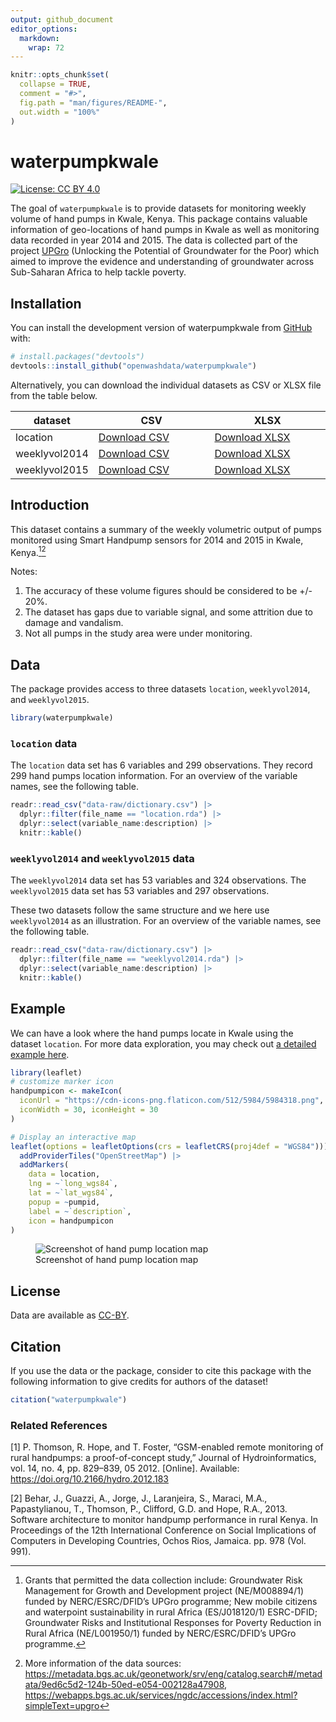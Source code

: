 ```yaml
---
output: github_document
editor_options: 
  markdown: 
    wrap: 72
---
```


<!-- README.md is generated from README.Rmd. Please edit that file -->

```r
knitr::opts_chunk$set(
  collapse = TRUE,
  comment = "#>",
  fig.path = "man/figures/README-",
  out.width = "100%"
)
```

# waterpumpkwale

<!-- badges: start -->

[![License: CC BY
4.0](https://img.shields.io/badge/License-CC_BY_4.0-lightgrey.svg)](https://creativecommons.org/licenses/by/4.0/)

<!-- badges: end -->

The goal of `waterpumpkwale` is to provide datasets for monitoring
weekly volume of hand pumps in Kwale, Kenya. This package contains
valuable information of geo-locations of hand pumps in Kwale as well as
monitoring data recorded in year 2014 and 2015. The data is collected
part of the project [UPGro](https://upgro.org) (Unlocking the Potential
of Groundwater for the Poor) which aimed to improve the evidence and
understanding of groundwater across Sub-Saharan Africa to help tackle
poverty.

## Installation

You can install the development version of waterpumpkwale from
[GitHub](https://github.com/waterpumpkwale) with:

``` r
# install.packages("devtools")
devtools::install_github("openwashdata/waterpumpkwale")
```

Alternatively, you can download the individual datasets as CSV or XLSX
file from the table below.

| dataset       | CSV                                                                                                    | XLSX                                                                                                     |
|------------------|---------------------------|---------------------------|
| location      | [Download CSV](https://github.com/openwashdata/waterpumpkwale/raw/main/inst/extdata/location.csv)      | [Download XLSX](https://github.com/openwashdata/waterpumpkwale/raw/main/inst/extdata/location.xlsx)      |
| weeklyvol2014 | [Download CSV](https://github.com/openwashdata/waterpumpkwale/raw/main/inst/extdata/weeklyvol2014.csv) | [Download XLSX](https://github.com/openwashdata/waterpumpkwale/raw/main/inst/extdata/weeklyvol2014.xlsx) |
| weeklyvol2015 | [Download CSV](https://github.com/openwashdata/waterpumpkwale/raw/main/inst/extdata/weeklyvol2015.csv) | [Download XLSX](https://github.com/openwashdata/waterpumpkwale/raw/main/inst/extdata/weeklyvol2015.xlsx) |

## Introduction

This dataset contains a summary of the weekly volumetric output of pumps
monitored using Smart Handpump sensors for 2014 and 2015 in Kwale,
Kenya.[^1][^2]

[^1]: Grants that permitted the data collection include: Groundwater
    Risk Management for Growth and Development project (NE/M008894/1)
    funded by NERC/ESRC/DFID's UPGro programme; New mobile citizens and
    waterpoint sustainability in rural Africa (ES/J018120/1) ESRC-DFID;
    Groundwater Risks and Institutional Responses for Poverty Reduction
    in Rural Africa (NE/L001950/1) funded by NERC/ESRC/DFID's UPGro
    programme.

[^2]: More information of the data sources:
    <https://metadata.bgs.ac.uk/geonetwork/srv/eng/catalog.search#/metadata/9ed6c5d2-124b-50ed-e054-002128a47908>,
    <https://webapps.bgs.ac.uk/services/ngdc/accessions/index.html?simpleText=upgro>

Notes:

1.  The accuracy of these volume figures should be considered to be +/-
    20%.
2.  The dataset has gaps due to variable signal, and some attrition due
    to damage and vandalism.
3.  Not all pumps in the study area were under monitoring.

## Data

The package provides access to three datasets `location`,
`weeklyvol2014`, and `weeklyvol2015`.

```r
library(waterpumpkwale)
```

### `location` data

The `location` data set has 6 variables and 299 observations. They
record 299 hand pumps location information. For an overview of the
variable names, see the following table.

```r
readr::read_csv("data-raw/dictionary.csv") |>
  dplyr::filter(file_name == "location.rda") |>
  dplyr::select(variable_name:description) |> 
  knitr::kable()
```

### `weeklyvol2014` and `weeklyvol2015` data

The `weeklyvol2014` data set has 53 variables and 324 observations. The
`weeklyvol2015` data set has 53 variables and 297 observations.

These two datasets follow the same structure and we here use
`weeklyvol2014` as an illustration. For an overview of the variable
names, see the following table.

```r
readr::read_csv("data-raw/dictionary.csv") |>
  dplyr::filter(file_name == "weeklyvol2014.rda") |>
  dplyr::select(variable_name:description) |> 
  knitr::kable()
```

## Example

We can have a look where the hand pumps locate in Kwale using the
dataset `location`. For more data exploration, you may check out [a
detailed example here]().

```r
library(leaflet)
# customize marker icon 
handpumpicon <- makeIcon(
  iconUrl = "https://cdn-icons-png.flaticon.com/512/5984/5984318.png",
  iconWidth = 30, iconHeight = 30
)

# Display an interactive map
leaflet(options = leafletOptions(crs = leafletCRS(proj4def = "WGS84"))) |>
  addProviderTiles("OpenStreetMap") |>
  addMarkers(
    data = location,
    lng = ~`long_wgs84`,
    lat = ~`lat_wgs84`,
    popup = ~pumpid,
    label = ~`description`,
    icon = handpumpicon
)
```

![Screenshot of hand pump location map](man/figures/README-location.png)

## License

Data are available as
[CC-BY](https://github.com/openwashdata/waterpumpkwale/blob/main/LICENSE.md).

## Citation

If you use the data or the package, consider to cite this package with
the following information to give credits for authors of the dataset!

```r
citation("waterpumpkwale")
```

### Related References

[1] P. Thomson, R. Hope, and T. Foster, "GSM-enabled remote monitoring
of rural handpumps: a proof-of-concept study," Journal of
Hydroinformatics, vol. 14, no. 4, pp. 829--839, 05 2012. [Online].
Available: <https://doi.org/10.2166/hydro.2012.183>

[2] Behar, J., Guazzi, A., Jorge, J., Laranjeira, S., Maraci, M.A.,
Papastylianou, T., Thomson, P., Clifford, G.D. and Hope, R.A., 2013.
Software architecture to monitor handpump performance in rural Kenya. In
Proceedings of the 12th International Conference on Social Implications
of Computers in Developing Countries, Ochos Rios, Jamaica. pp. 978 (Vol.
991).
